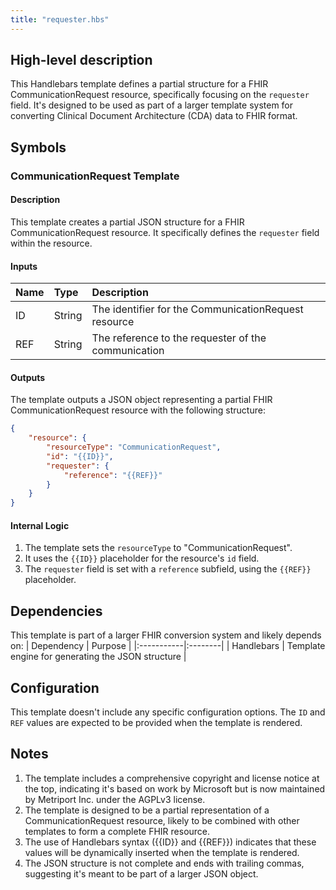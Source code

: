 ```yaml
---
title: "requester.hbs"
---
```


## High-level description
This Handlebars template defines a partial structure for a FHIR CommunicationRequest resource, specifically focusing on the `requester` field. It's designed to be used as part of a larger template system for converting Clinical Document Architecture (CDA) data to FHIR format.

## Symbols

### CommunicationRequest Template
#### Description
This template creates a partial JSON structure for a FHIR CommunicationRequest resource. It specifically defines the `requester` field within the resource.

#### Inputs
| Name | Type | Description |
|:-----|:-----|:------------|
| ID | String | The identifier for the CommunicationRequest resource |
| REF | String | The reference to the requester of the communication |

#### Outputs
The template outputs a JSON object representing a partial FHIR CommunicationRequest resource with the following structure:
```json
{
    "resource": {
        "resourceType": "CommunicationRequest",
        "id": "{{ID}}",
        "requester": {
            "reference": "{{REF}}"
        }
    }
}
```

#### Internal Logic
1. The template sets the `resourceType` to "CommunicationRequest".
2. It uses the `{{ID}}` placeholder for the resource's `id` field.
3. The `requester` field is set with a `reference` subfield, using the `{{REF}}` placeholder.

## Dependencies
This template is part of a larger FHIR conversion system and likely depends on:
| Dependency | Purpose |
|:-----------|:--------|
| Handlebars | Template engine for generating the JSON structure |

## Configuration
This template doesn't include any specific configuration options. The `ID` and `REF` values are expected to be provided when the template is rendered.

## Notes
1. The template includes a comprehensive copyright and license notice at the top, indicating it's based on work by Microsoft but is now maintained by Metriport Inc. under the AGPLv3 license.
2. The template is designed to be a partial representation of a CommunicationRequest resource, likely to be combined with other templates to form a complete FHIR resource.
3. The use of Handlebars syntax ({{ID}} and {{REF}}) indicates that these values will be dynamically inserted when the template is rendered.
4. The JSON structure is not complete and ends with trailing commas, suggesting it's meant to be part of a larger JSON object.